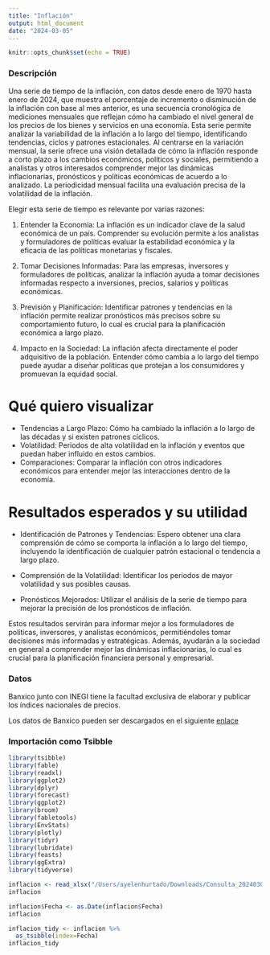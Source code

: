 ```yaml
---
title: "Inflación"
output: html_document
date: "2024-03-05"
---
```


```r
knitr::opts_chunk$set(echo = TRUE)
```

### Descripción

Una serie de tiempo de la inflación, con datos desde enero de 1970 hasta enero de 2024, que muestra el porcentaje de incremento o disminución de la inflación con base al mes anterior, es una secuencia cronológica de mediciones mensuales que reflejan cómo ha cambiado el nivel general de los precios de los bienes y servicios en una economía. Esta serie permite analizar la variabilidad de la inflación a lo largo del tiempo, identificando tendencias, ciclos y patrones estacionales. Al centrarse en la variación mensual, la serie ofrece una visión detallada de cómo la inflación responde a corto plazo a los cambios económicos, políticos y sociales, permitiendo a analistas y otros interesados comprender mejor las dinámicas inflacionarias, pronósticos y políticas económicas de acuerdo a lo analizado. La periodicidad mensual facilita una evaluación precisa de la volatilidad de la inflación.

Elegir esta serie de tiempo es relevante por varias razones:

1. Entender la Economía: La inflación es un indicador clave de la salud económica de un país. Comprender su evolución permite a los analistas y formuladores de políticas evaluar la estabilidad económica y la eficacia de las políticas monetarias y fiscales.

2. Tomar Decisiones Informadas: Para las empresas, inversores y formuladores de políticas, analizar la inflación ayuda a tomar decisiones informadas respecto a inversiones, precios, salarios y políticas económicas.

3. Previsión y Planificación: Identificar patrones y tendencias en la inflación permite realizar pronósticos más precisos sobre su comportamiento futuro, lo cual es crucial para la planificación económica a largo plazo.

4. Impacto en la Sociedad: La inflación afecta directamente el poder adquisitivo de la población. Entender cómo cambia a lo largo del tiempo puede ayudar a diseñar políticas que protejan a los consumidores y promuevan la equidad social.

# Qué quiero visualizar

- Tendencias a Largo Plazo: Cómo ha cambiado la inflación a lo largo de las décadas y si existen patrones cíclicos.
- Volatilidad: Periodos de alta volatilidad en la inflación y eventos que puedan haber influido en estos cambios.
- Comparaciones: Comparar la inflación con otros indicadores económicos para entender mejor las interacciones dentro de la economía.

# Resultados esperados y su utilidad

- Identificación de Patrones y Tendencias: Espero obtener una clara comprensión de cómo se comporta la inflación a lo largo del tiempo, incluyendo la identificación de cualquier patrón estacional o tendencia a largo plazo.

- Comprensión de la Volatilidad: Identificar los periodos de mayor volatilidad y sus posibles causas.

- Pronósticos Mejorados: Utilizar el análisis de la serie de tiempo para mejorar la precisión de los pronósticos de inflación.

Estos resultados servirán para informar mejor a los formuladores de políticas, inversores, y analistas económicos, permitiéndoles tomar decisiones más informadas y estratégicas. Además, ayudarán a la sociedad en general a comprender mejor las dinámicas inflacionarias, lo cual es crucial para la planificación financiera personal y empresarial.

### Datos

Banxico junto con INEGI tiene la facultad exclusiva de elaborar y publicar los índices nacionales de precios.

Los datos de Banxico pueden ser descargados en el siguiente [enlace](https://www.banxico.org.mx/SieInternet/consultarDirectorioInternetAction.do?accion=consultarCuadro&idCuadro=CP151&sector=8&locale=es#contenidoPrincipal)

### Importación como Tsibble

```r
library(tsibble)
library(fable)
library(readxl)
library(ggplot2)
library(dplyr)
library(forecast)
library(ggplot2)
library(broom)
library(fabletools)
library(EnvStats)
library(plotly)
library(tidyr)
library(lubridate)
library(feasts)
library(ggExtra)
library(tidyverse)
```


```r
inflacion <- read_xlsx("/Users/ayelenhurtado/Downloads/Consulta_20240304-183734347.xlsx")
inflacion
```

```r
inflacion$Fecha <- as.Date(inflacion$Fecha)
inflacion
```


```r
inflacion_tidy <- inflacion %>% 
  as_tsibble(index=Fecha)
inflacion_tidy 
```

